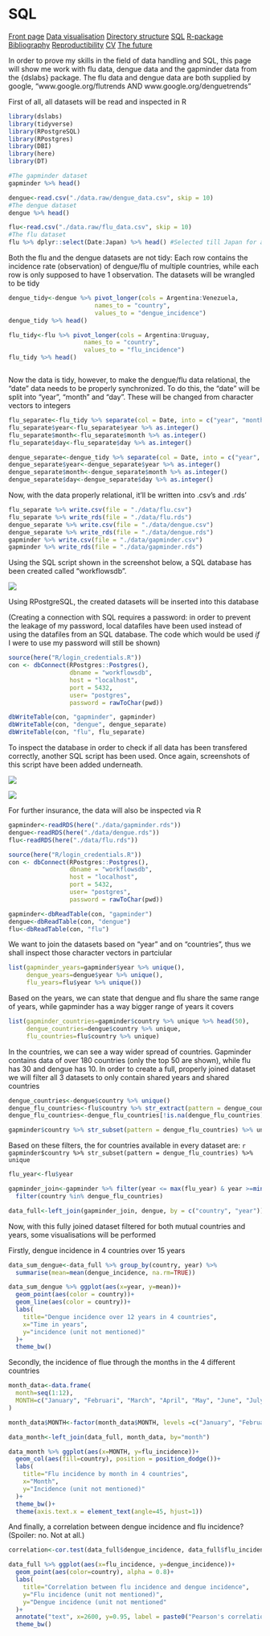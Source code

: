 # SQL

<body id="start">
<div class="topnav">
  <a href='index.html#frontpage'>Front page</a>
  <a href='data-visualisation.html#data-visualisation'>Data visualisation</a>
  <a href='sorting-directories.html#sorting-directories'>Directory structure</a>
  <a href='sql.html#SQL'>SQL</a>
  <a href='r-packages.html#R-packages'>R-package</a>
  <a href='bibliography-using-zotero.html#Bibliography using Zotero'>Bibliography</a>
  <a href='reproductibility.html#Reproductibility'>Reproductibility</a>
  <a href='cv.html#cv'>CV</a>
  <a href='plan-for-future.html#plan-for-future'>The future</a>
</div>

In order to prove my skills in the field of data handling and SQL, this page will show me work with flu data, dengue data and the gapminder data from the {dslabs} package. The flu data and dengue data are both supplied by google, "www.google.org/flutrends AND www.google.org/denguetrends"

First of all, all datasets will be read and inspected in R

```r
library(dslabs)
library(tidyverse)
library(RPostgreSQL)
library(RPostgres)
library(DBI)
library(here)
library(DT)
```


```r
#The gapminder dataset
gapminder %>% head()

dengue<-read.csv("./data.raw/dengue_data.csv", skip = 10)
#The dengue dataset
dengue %>% head()

flu<-read.csv("./data.raw/flu_data.csv", skip = 10)
#The flu dataset
flu %>% dplyr::select(Date:Japan) %>% head() #Selected till Japan for a cleaner table
```

Both the flu and the dengue datasets are not tidy: Each row contains the incidence rate (observation) of dengue/flu of multiple countries, while each row is only supposed to have 1 observation. The datasets will be wrangled to be tidy

```r
dengue_tidy<-dengue %>% pivot_longer(cols = Argentina:Venezuela,
                        names_to = "country",
                        values_to = "dengue_incidence")
dengue_tidy %>% head()

flu_tidy<-flu %>% pivot_longer(cols = Argentina:Uruguay,
                     names_to = "country",
                     values_to = "flu_incidence")
flu_tidy %>% head()



```

Now the data is tidy, however, to make the dengue/flu data relational, the "date" data needs to be properly synchronized. To do this, the "date" will be split into "year", "month" and "day". These will be changed from character vectors to integers

```r
flu_separate<-flu_tidy %>% separate(col = Date, into = c("year", "month", "day"))
flu_separate$year<-flu_separate$year %>% as.integer()
flu_separate$month<-flu_separate$month %>% as.integer()
flu_separate$day<-flu_separate$day %>% as.integer()

dengue_separate<-dengue_tidy %>% separate(col = Date, into = c("year", "month", "day"))
dengue_separate$year<-dengue_separate$year %>% as.integer()
dengue_separate$month<-dengue_separate$month %>% as.integer()
dengue_separate$day<-dengue_separate$day %>% as.integer()
```

Now, with the data properly relational, it'll be written into .csv's and .rds'

```r
flu_separate %>% write.csv(file = "./data/flu.csv")
flu_separate %>% write_rds(file = "./data/flu.rds")
dengue_separate %>% write.csv(file = "./data/dengue.csv")
dengue_separate %>% write_rds(file = "./data/dengue.rds")
gapminder %>% write.csv(file = "./data/gapminder.csv")
gapminder %>% write_rds(file = "./data/gapminder.rds")
```


Using the SQL script shown in the screenshot below, a SQL database has been created called "workflowsdb".

<img src="./images/SQL_1.png">

Using RPostgreSQL, the created datasets will be inserted into this database

(Creating a connection with SQL requires a password: in order to prevent the leakage of my password, local datafiles have been used instead of using the datafiles from an SQL database. The code which would be used _if_ I were to use my password will still be shown)



```r
source(here("R/login_credentials.R"))
con <- dbConnect(RPostgres::Postgres(),
                 dbname = "workflowsdb",
                 host = "localhost", 
                 port = 5432,
                 user= "postgres",
                 password = rawToChar(pwd))

dbWriteTable(con, "gapminder", gapminder)
dbWriteTable(con, "dengue", dengue_separate)
dbWriteTable(con, "flu", flu_separate)
```

To inspect the database in order to check if all data has been transfered correctly, another SQL script has been used. Once again, screenshots of this script have been added underneath.

<img src="./images/SQL_2.png">

<img src="./images/SQL_3.png">

For further insurance, the data will also be inspected via R

```r
gapminder<-readRDS(here("./data/gapminder.rds"))
dengue<-readRDS(here("./data/dengue.rds"))
flu<-readRDS(here("./data/flu.rds"))
```


```r
source(here("R/login_credentials.R"))
con <- dbConnect(RPostgres::Postgres(),
                 dbname = "workflowsdb",
                 host = "localhost", 
                 port = 5432,
                 user= "postgres",
                 password = rawToChar(pwd))

gapminder<-dbReadTable(con, "gapminder")
dengue<-dbReadTable(con, "dengue")
flu<-dbReadTable(con, "flu")

```

We want to join the datasets based on "year" and on "countries", thus we shall inspect those character vectors in partciular

```r
list(gapminder_years=gapminder$year %>% unique(),
     dengue_years=dengue$year %>% unique(),
     flu_years=flu$year %>% unique())
```

Based on the years, we can state that dengue and flu share the same range of years, while gapminder has a way bigger range of years it covers

```r
list(gapminder_countries=gapminder$country %>% unique %>% head(50),
     dengue_countries=dengue$country %>% unique,
     flu_countries=flu$country %>% unique)
```

In the countries, we can see a way wider spread of countries. Gapminder contains data of over 180 countries (only the top 50 are shown), while flu has 30 and dengue has 10. In order to create a full, properly joined dataset we will filter all 3 datasets to only contain shared years and shared countries


```r
dengue_countries<-dengue$country %>% unique()
dengue_flu_countries<-flu$country %>% str_extract(pattern = dengue_countries) %>% unique() #Filtering for countries which are present in both dengue and flu
dengue_flu_countries<-dengue_flu_countries[!is.na(dengue_flu_countries)] #Filtering for NA's

gapminder$country %>% str_subset(pattern = dengue_flu_countries) %>% unique 
```

Based on these filters, the for countries available in every dataset are: `r gapminder$country %>% str_subset(pattern = dengue_flu_countries) %>% unique`

```r
flu_year<-flu$year

gapminder_join<-gapminder %>% filter(year <= max(flu_year) & year >=min(flu_year)) %>% 
  filter(country %in% dengue_flu_countries)

data_full<-left_join(gapminder_join, dengue, by = c("country", "year")) %>% left_join(flu, by = c("country", "year", "month", "day"))
```

Now, with this fully joined dataset filtered for both mutual countries and years, some visualisations will be performed

Firstly, dengue incidence in 4 countries over 15 years

```r
data_sum_dengue<-data_full %>% group_by(country, year) %>%
  summarise(mean=mean(dengue_incidence, na.rm=TRUE))

data_sum_dengue %>% ggplot(aes(x=year, y=mean))+
  geom_point(aes(color = country))+
  geom_line(aes(color = country))+
  labs(
    title="Dengue incidence over 12 years in 4 countries",
    x="Time in years",
    y="incidence (unit not mentioned)"
  )+
  theme_bw()

```

Secondly, the incidence of flue through the months in the 4 different countries

```r
month_data<-data.frame(
  month=seq(1:12),
  MONTH=c("January", "Februari", "March", "April", "May", "June", "July", "August", "September", "October", "November", "December")
)

month_data$MONTH<-factor(month_data$MONTH, levels =c("January", "Februari", "March", "April", "May", "June", "July", "August", "September", "October", "November", "December"))

data_month<-left_join(data_full, month_data, by="month")

data_month %>% ggplot(aes(x=MONTH, y=flu_incidence))+
  geom_col(aes(fill=country), position = position_dodge())+
  labs(
    title="Flu incidence by month in 4 countries",
    x="Month",
    y="Incidence (unit not mentioned)"
  )+
  theme_bw()+
  theme(axis.text.x = element_text(angle=45, hjust=1))
```

And finally, a correlation between dengue incidence and flu incidence? (Spoiler: no. Not at all.)

```r
correlation<-cor.test(data_full$dengue_incidence, data_full$flu_incidence, method=c("pearson"))$estimate %>% round(digits = 3)

data_full %>% ggplot(aes(x=flu_incidence, y=dengue_incidence))+
  geom_point(aes(color=country), alpha = 0.8)+
  labs(
    title="Correlation between flu incidence and dengue incidence",
    y="Flu incidence (unit not mentioned)",
    y="Dengue incidence (unit not mentioned"
  )+
  annotate("text", x=2600, y=0.95, label = paste0("Pearson's correlation: \n", correlation))+
  theme_bw()

```